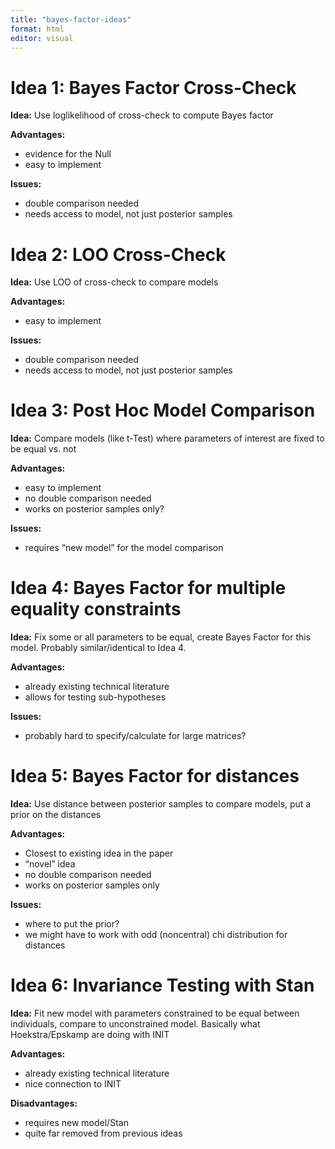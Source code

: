 ```yaml
---
title: "bayes-factor-ideas"
format: html
editor: visual
---
```



# Idea 1: Bayes Factor Cross-Check

**Idea:** Use loglikelihood of cross-check to compute Bayes factor

**Advantages:**

- evidence for the Null
- easy to implement

**Issues:**

- double comparison needed
- needs access to model, not just posterior samples

# Idea 2: LOO Cross-Check

**Idea:** Use LOO of cross-check to compare models

**Advantages:**

- easy to implement

**Issues:**

- double comparison needed
- needs access to model, not just posterior samples

# Idea 3: Post Hoc Model Comparison

**Idea:** Compare models (like t-Test) where parameters of interest are fixed to be equal vs. not

**Advantages:**

- easy to implement
- no double comparison needed
- works on posterior samples only?

**Issues:**

- requires "new model" for the model comparison

# Idea 4: Bayes Factor for multiple equality constraints

**Idea:** Fix some or all parameters to be equal, create Bayes Factor for this model. Probably similar/identical to Idea 4.

**Advantages:**

- already existing technical literature
- allows for testing sub-hypotheses

**Issues:**

- probably hard to specify/calculate for large matrices?

# Idea 5: Bayes Factor for distances

**Idea:** Use distance between posterior samples to compare models, put a prior on the distances

**Advantages:**

- Closest to existing idea in the paper
- "novel" idea
- no double comparison needed
- works on posterior samples only

**Issues:**

- where to put the prior?
- we might have to work with odd (noncentral) chi distribution for distances

# Idea 6: Invariance Testing with Stan

**Idea:** Fit new model with parameters constrained to be equal between individuals, compare to unconstrained model. Basically what Hoekstra/Epskamp are doing with INIT

**Advantages:**

- already existing technical literature
- nice connection to INIT

**Disadvantages:**

- requires new model/Stan
- quite far removed from previous ideas

